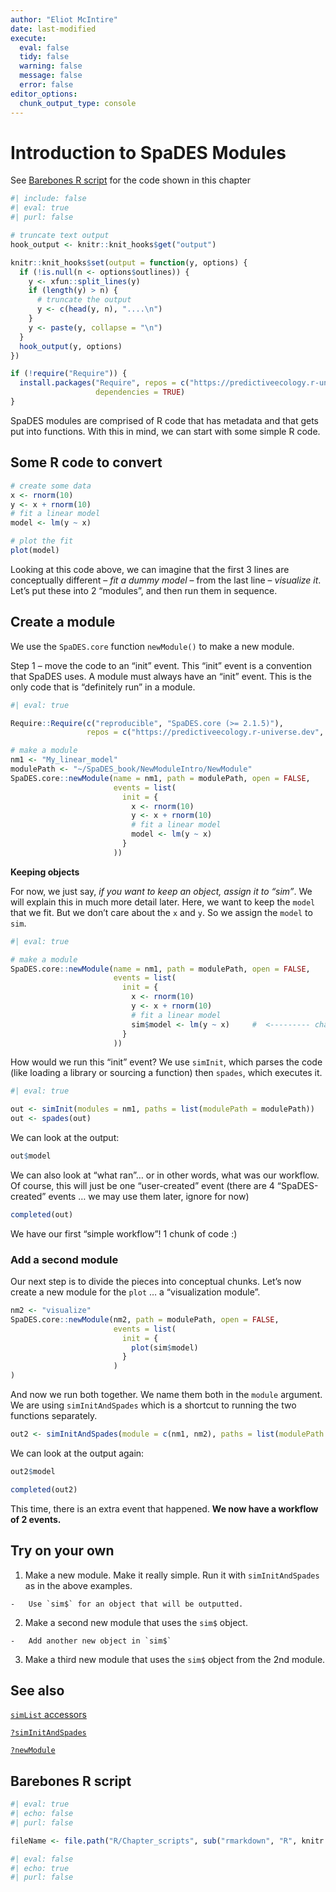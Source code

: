```yaml
---
author: "Eliot McIntire"
date: last-modified
execute:
  eval: false
  tidy: false
  warning: false
  message: false
  error: false
editor_options:
  chunk_output_type: console
---
```


# Introduction to SpaDES Modules {#sec-moduleintro}

::: {.callout-tip appearance="simple"}
See [Barebones R script] for the code shown in this chapter
:::

```r
#| include: false
#| eval: true
#| purl: false

# truncate text output
hook_output <- knitr::knit_hooks$get("output")

knitr::knit_hooks$set(output = function(y, options) {
  if (!is.null(n <- options$outlines)) {
    y <- xfun::split_lines(y)
    if (length(y) > n) {
      # truncate the output
      y <- c(head(y, n), "....\n")
    }
    y <- paste(y, collapse = "\n")
  }
  hook_output(y, options)
})

if (!require("Require")) {
  install.packages("Require", repos = c("https://predictiveecology.r-universe.dev", getOption("repos")),
                   dependencies = TRUE)
}
```

SpaDES modules are comprised of R code that has metadata and that gets
put into functions. With this in mind, we can start with some simple R
code.

## Some R code to convert

```r
# create some data
x <- rnorm(10)
y <- x + rnorm(10)
# fit a linear model
model <- lm(y ~ x)

# plot the fit
plot(model)
```

Looking at this code above, we can imagine that the first 3 lines are
conceptually different -- *fit a dummy model* -- from the last line --
*visualize it*. Let's put these into 2 "modules", and then run them in
sequence.

## Create a module

We use the `SpaDES.core` function `newModule()` to make a new module.

Step 1 -- move the code to an "init" event. This "init" event is a
convention that SpaDES uses. A module must always have an "init" event.
This is the only code that is "definitely run" in a module.

```r
#| eval: true

Require::Require(c("reproducible", "SpaDES.core (>= 2.1.5)"), 
                 repos = c("https://predictiveecology.r-universe.dev", getOption("repos")))

# make a module
nm1 <- "My_linear_model"
modulePath <- "~/SpaDES_book/NewModuleIntro/NewModule"
SpaDES.core::newModule(name = nm1, path = modulePath, open = FALSE,
                       events = list(
                         init = {
                           x <- rnorm(10)
                           y <- x + rnorm(10)
                           # fit a linear model
                           model <- lm(y ~ x)
                         }
                       ))
```

**Keeping objects**

For now, we just say, *if you want to keep an object, assign it to
"sim"*. We will explain this in much more detail later. Here, we want to
keep the `model` that we fit. But we don't care about the `x` and `y`.
So we assign the `model` to `sim`.

```r
#| eval: true

# make a module
SpaDES.core::newModule(name = nm1, path = modulePath, open = FALSE,
                       events = list(
                         init = {
                           x <- rnorm(10)
                           y <- x + rnorm(10)
                           # fit a linear model
                           sim$model <- lm(y ~ x)     #  <--------- change to sim$
                         }
                       ))
```

How would we run this "init" event? We use `simInit`, which parses the
code (like loading a library or sourcing a function) then `spades`,
which executes it.

```r
#| eval: true

out <- simInit(modules = nm1, paths = list(modulePath = modulePath))
out <- spades(out)
```

We can look at the output:

```r
out$model
```

We can also look at "what ran"... or in other words, what was our
workflow. Of course, this will just be one "user-created" event (there
are 4 "SpaDES-created" events ... we may use them later, ignore for now)

```r
completed(out)
```

We have our first "simple workflow"! 1 chunk of code :)

### Add a second module

Our next step is to divide the pieces into conceptual chunks. Let's now
create a new module for the `plot` ... a "visualization module".

```r
nm2 <- "visualize"
SpaDES.core::newModule(nm2, path = modulePath, open = FALSE,
                       events = list(
                         init = {
                           plot(sim$model)
                         }
                       )
)
```

And now we run both together. We name them both in the `module`
argument. We are using `simInitAndSpades` which is a shortcut to running
the two functions separately.

```r
out2 <- simInitAndSpades(module = c(nm1, nm2), paths = list(modulePath = modulePath))
```

We can look at the output again:

```r
out2$model

completed(out2)
```

This time, there is an extra event that happened. **We now have a
workflow of 2 events.**

## Try on your own

1.  Make a new module. Make it really simple. Run it with
    `simInitAndSpades` as in the above examples.

```         
-   Use `sim$` for an object that will be outputted.
```

2.  Make a second new module that uses the `sim$` object.

```         
-   Add another new object in `sim$`
```

3.  Make a third new module that uses the `sim$` object from the 2nd
    module.

## See also

[`simList`
accessors](https://rdrr.io/cran/SpaDES.core/man/simList-accessors-events.html)

[`?simInitAndSpades`](https://rdrr.io/cran/SpaDES.core/man/simInitAndSpades.html)

[`?newModule`](https://rdrr.io/cran/SpaDES.core/man/newModule.html)

## Barebones R script

```r
#| eval: true
#| echo: false
#| purl: false

fileName <- file.path("R/Chapter_scripts", sub("rmarkdown", "R", knitr::current_input()))
```

```r
#| eval: false
#| echo: true
#| purl: false

```
